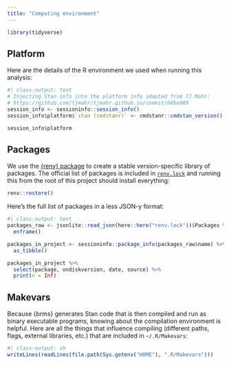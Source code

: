 ```yaml
---
title: "Computing environment"
---
```


```r
library(tidyverse)
```


## Platform

Here are the details of the R environment we used when running this analysis:

```r
#| class-output: text
# Injecting Stan info into the platform info adapted from TJ Mahr:
# https://github.com/tjmahr/tjmahr.github.io/commit/b8be089
session_info <- sessioninfo::session_info()
session_info$platform$`stan (cmdstanr)` <- cmdstanr::cmdstan_version()

session_info$platform
```


## Packages

We use the [{renv} package](https://rstudio.github.io/renv/) to create a stable version-specific library of packages. The official list of packages is included in [`renv.lock`](https://github.com/andrewheiss/mountainous-mackerel/blob/main/renv.lock) and running this from the root of this project should install everything:

```r
renv::restore()
```

Here's the full list of packages in a less JSON-y format:

```r
#| class-output: text
packages_raw <- jsonlite::read_json(here::here("renv.lock"))$Packages %>% 
  enframe()

packages_in_project <- sessioninfo::package_info(packages_raw$name) %>% 
  as_tibble()

packages_in_project %>%
  select(package, ondiskversion, date, source) %>% 
  print(n = Inf)
```


## Makevars

Because {brms} generates Stan code that is then compiled and run as binary executable programs, knowing about the compilation environment is helpful. Here are all the things that influence compiling (different paths, flags, external libraries, etc.) that are included in `~/.R/Makevars`:

```r
#| class-output: sh
writeLines(readLines(file.path(Sys.getenv("HOME"), ".R/Makevars")))
```
